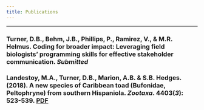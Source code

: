 ```yaml
---
title: Publications
---
```


***********************************************************************************  

### **Turner, D.B.**, Behm, J.B., Phillips, P., Ramirez, V., & M.R. Helmus. Coding for broader impact: Leveraging field biologists’ programming skills for effective stakeholder communication. _Submitted_  


### Landestoy, M.A., **Turner, D.B.**, Marion, A.B. & S.B. Hedges. (2018). A new species of Caribbean toad (Bufonidae, Peltophryne) from southern Hispaniola. _Zootaxa_. 4403(_3_): 523-539.  [PDF](https://dbturner.github.io/papers/landestoyetal2018.pdf)

